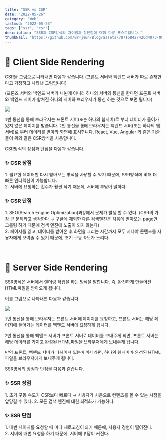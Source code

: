 ```yaml
---
title: "SSR vs CSR"
date: "2022-05-26"
category: "Web"
lastmod: "2022-05-26"
tags: ["ssr", "csr"]
description: "SSR과 CSR방식의 차이점과 장단점에 대해 다룬 포스트입니다."
thumbNail: "https://github.com/BY-juun/Blog/assets/78716842/426d4073-0871-4e3d-a8f1-cd4b93fcc3e2"
---
```


# 🌟 Client Side Rendering

CSR을 그림으로 나타내면 다음과 같습니다. (프론트 서버와 백엔드 서버가 따로 존재한다고 가정하고 나타낸 그림입니다)

(프론즈 서버와 백엔드 서버가 나뉜게 아니라 하나의 서버와 통신을 한다면 프론트 서버와 백엔드 서버가 합쳐진 하나의 서버와 브라우저가 통신 하는 것으로 보면 됩니다)

<img src="https://github.com/BY-juun/Blog/assets/78716842/ce794e89-6d00-4d2e-97a4-3313a0400598" />

`1`번 통신을 통해 브라우저는 프론트 서버(또는 하나의 웹서버)로 부터 데이터가 들어가 있지 않은 페이지를 받습니다.
`2`번 통신을 통해 브라우저는 백엔드 서버(또는 하나의 웹서버)로 부터 데이터를 받아와 화면에 표시합니다.
React, Vue, Angular 와 같은 기술들이 위와 같은 CSR방식을 사용합니다.

CSR방식의 장점과 단점을 다음과 같습니다.

### ✨ CSR 장점

1️. 필요한 데이터만 다시 받아오는 방식을 사용할 수 있기 때문에, SSR방식에 비해 더 빠른 인터렉션이 가능합니다.  
2️. 서버에 요청하는 횟수가 훨씬 적기 때문에, 서버에 부담이 덜하다

### ✨ CSR 단점

1️. SEO(Search Engine Optimization)과정에서 문제가 발생 할 수 있다. (CSR의 가장 큰 문제라고 생각한다 → 구글에 제외한 다른 검색엔진은 처음에 받아오는 page만 크롤링 하기 때문에 검색 엔진에 노출이 되지 않는다)  
2️. 페이지를 읽고, 데이터를 받아온 후 화면을 그리는 시간까지 모두 지나야 콘텐츠를 사용자에게 보여줄 수 있기 때문에, 초기 구동 속도가 느리다.

<br />

# 🌟 Server Side Rendering

SSR방식은 서버에서 렌더링 작업을 하는 방식을 말합니다. 즉, 완전하게 만들어진 HTML파일을 받아오게 됩니다.

이를 그림으로 나타내면 다음과 같습니다.

<img src="https://github.com/BY-juun/Blog/assets/78716842/085bd5db-4245-4496-9d56-b81c54871288" />

`1`번 통신을 통해 브라우저는 프론트 서버에 페이지를 요청하고, 프론트 서버는 해당 페이지에 들어가는 데이터를 백엔드 서버에 요청하게 됩니다.

`2`번 통신을 통해 백엔드 서버가 프론트 서버로 데이터를 보내주게 되면, 프론트 서버는 해당 데이터를 가지고 완성된 HTML파일을 브라우저에게 보내주게 됩니다.

만약 프론트, 백엔드 서버가 나뉘어져 있는게 아니라면, 하나의 웹서버가 완성된 HTML파일을 브라우저에게 보내주게 됩니다.

SSR방식의 장점과 단점을 다음과 같습니다.

### ✨ SSR 장점

1️. 초기 구동 속도가 CSR보다 빠르다 → 사용자가 처음으로 컨텐츠를 볼 수 있는 시점을 앞당길 수 있다.
2️. 모든 검색 엔진에 대한 최적화가 가능하다.

### ✨ SSR 단점

1️. 매번 페이지를 요청할 때 마다 새로고침이 되기 때문에, 사용자 경험이 떨어진다.  
2️. 서버에 매번 요청을 하기 때문에, 서버에 부담이 커진다.
